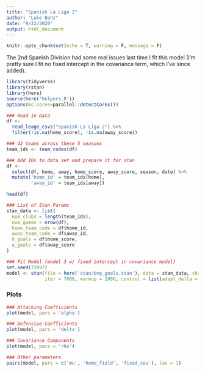 ```yaml
---
title: "Spanish La Liga 2"
author: "Luke Benz"
date: "9/22/2020"
output: html_document
---
```


```r
knitr::opts_chunk$set(echo = T, warning = F, message = F)
```

The 2nd Spanish Division had some real issues last time I fit this model (I'm pretty sure I fit no fixed intercept in the covariance term, which I've since added).

```r
library(tidyverse)
library(rstan)
library(here)
source(here('helpers.R'))
options(mc.cores=parallel::detectCores())

### Read in Data 
df <- 
  read_leage_csvs("Spanish La Liga 2") %>% 
  filter(!is.na(home_score), !is.na(away_score))

### 42 teams across these 5 seasons
team_ids <- team_codes(df)

### Add IDs to data set and prepare it for stan
df <- 
  select(df, home, away, home_score, away_score, season, date) %>% 
  mutate('home_id' = team_ids[home],
         'away_id' = team_ids[away])

head(df)

### List of Stan Params
stan_data <- list(
  num_clubs = length(team_ids),
  num_games = nrow(df),
  home_team_code = df$home_id,
  away_team_code = df$away_id,
  h_goals = df$home_score,
  a_goals = df$away_score
)
```

```r
### Fit Model (model 3 w/ fixed intercept in covariance model)
set.seed(73097)
model <- stan(file = here('stan/bvp_goals.stan'), data = stan_data, chains = 3, 
              iter = 7000, warmup = 2000, control = list(adapt_delta = 0.95))

```
### Plots
```r
### Attacking Coefficients
plot(model, pars = 'alpha')

### Defensive Coefficients
plot(model, pars = 'delta')

### Covariance Components
plot(model, pars = 'rho')

### Other parameters
pairs(model, pars = c('mu', 'home_field', 'fixed_cov'), las = 1)

```